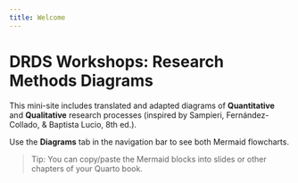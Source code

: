 ```yaml
---
title: Welcome
---
```


# DRDS Workshops: Research Methods Diagrams

This mini-site includes translated and adapted diagrams of **Quantitative** and **Qualitative** research processes (inspired by Sampieri, Fernández-Collado, & Baptista Lucio, 8th ed.).

Use the **Diagrams** tab in the navigation bar to see both Mermaid flowcharts.

> Tip: You can copy/paste the Mermaid blocks into slides or other chapters of your Quarto book.